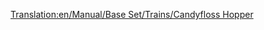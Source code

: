 [[Translation:en/Manual/Base Set/Trains/Candyfloss Hopper]]
{{en/Manual/Base Set/Trains/Trains Carriages new|NormalCost=£1,042 ($2,084)
|NormalWeight=20 / 50 t
|Picture=[[File:en/Manual/Base Set/Trains/Candyflosshopper.png]]
|NormalCapacity=30 tonnes of candyfloss
|MonoCost="
|MonoWeight=20 / 55 t
|MonoCapacity=35 tonnes of candyfloss
|MagCost="
|MagWeight=20 / 57 t
|MagCapacity=37 tonnes of candyfloss
|Description=A train hopper made to carry piles of candyfloss in toyland.
}}